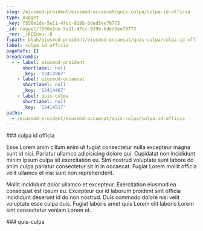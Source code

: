 ```yaml
---
slug: /eiusmod-proident/eiusmod-occaecat/quis-culpa/culpa-id-officia
type: nugget
_key: f556e1de-5e11-47cc-919b-bded5ee78773
_id: nugget/f556e1de-5e11-47cc-919b-bded5ee78773
_rev: _iKCEnxu--B
fspath: blah/eiusmod-proident/eiusmod-occaecat/quis-culpa/culpa-id-officia.md
label: culpa id officia
pageRefs: {}
breadcrumbs:
  - - label: eiusmod-proident
      shortlabel: null
      _key: '12413967'
    - label: eiusmod-occaecat
      shortlabel: null
      _key: '12414467'
    - label: quis-culpa
      shortlabel: null
      _key: '12414517'
paths:
  - /eiusmod-proident/eiusmod-occaecat/quis-culpa/culpa-id-officia
---
```


<NuggetArea>
<Nugget slug="/eiusmod-proident/eiusmod-occaecat/quis-culpa/culpa-id-officia" type="nugget" _key="f556e1de-5e11-47cc-919b-bded5ee78773" _id="nugget/f556e1de-5e11-47cc-919b-bded5ee78773" _rev="_iKCEnxu--B" fspath="blah/eiusmod-proident/eiusmod-occaecat/quis-culpa/culpa-id-officia.md" label="culpa id officia" paths="/eiusmod-proident/eiusmod-occaecat/quis-culpa/culpa-id-officia">
<NuggetBody>
### culpa id officia

Esse Lorem anim cillum enim ut fugiat consectetur nulla excepteur magna sunt id nisi. Pariatur ullamco adipisicing dolore qui. Cupidatat non incididunt minim ipsum culpa sit exercitation eu. Sint nostrud voluptate sunt labore do anim culpa pariatur consectetur sit in in occaecat. Fugiat Lorem mollit officia velit ullamco et nisi sunt non reprehenderit.

Mollit incididunt dolor ullamco et excepteur. Exercitation eiusmod ea consequat est ipsum eu. Excepteur qui id laborum proident sint officia incididunt deserunt id do non nostrud. Duis commodo dolore nisi velit voluptate esse culpa duis. Fugiat laboris amet quis Lorem elit laboris Lorem sint consectetur veniam Lorem et.

</NuggetBody>
<Breadcrumbs>
<Crumbs>
<Crumb _key="12413967" label="eiusmod-proident" /><Crumb _key="12414467" label="eiusmod-occaecat" /><Crumb _key="12414517" label="quis-culpa" />
</Crumbs>
</Breadcrumbs>
</Nugget>

<NuggetsInbound>
</NuggetsInbound>
<NuggetsOutbound>
</NuggetsOutbound>
</NuggetArea>
<PassagesInbound>
<Passage direction="inbound" type="passage" _key="12414517" _id="passage/12414517" _rev="_iKCEnxu--A" label="quis-culpa" passage="quis-culpa" fspath="blah/eiusmod-proident/eiusmod-occaecat/quis-culpa" paths="/eiusmod-proident/eiusmod-occaecat/quis-culpa" slug="/eiusmod-proident/eiusmod-occaecat/quis-culpa">
<NuggetBody>
### quis-culpa

</NuggetBody>
<Breadcrumbs>
<Crumbs>
<Crumb _key="12413967" label="eiusmod-proident" /><Crumb _key="12414467" label="eiusmod-occaecat" />
</Crumbs>
</Breadcrumbs>
</Passage>

</PassagesInbound>
<PassagesOutbound>
</PassagesOutbound>